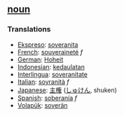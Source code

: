 == [[noun]] == 
=== Translations === 
*[[Ekspreso]]: [[soveranita]]
*[[French]]: [[souveraineté]] ''f'' 
*[[German]]: [[Hoheit]] 
*[[Indonesian]]: [[daulat|kedaulatan]]
*[[Interlingua]]: [[soveranitate]] 
*[[Italian]]: [[sovranità]] ''f'' 
*[[Japanese]]: [[主権]] ([[しゅけん]], shuken)
*[[Spanish]]: [[soberanía]] ''f'' 
*[[Volapük]]: [[soverän]]